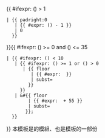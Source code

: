 <noinclude>{{pp-vandalism|expiry=2021-12-09T10:25:48+00:00|small=yes}}</noinclude><includeonly><onlyinclude>{{
{{{subst|}}}#ifexpr: ({{{zero|0}}}) > 1
 | {{ {{{subst|}}}padright:0
    | {{ {{{subst|}}}#expr: ({{{zero|0}}}) - 1 }}
    | 0
   }}
}}{{
{{{subst|}}}#ifexpr: ({{{num}}}) >= 0 and ({{{num}}}) <= 35
 | {{ {{{subst|}}}#ifexpr: ({{{num}}}) < 10
    | {{ {{{subst|}}}#ifexpr: ({{{num}}}) >= 1 or ({{{zero|0}}}) > 0
       | {{ {{{subst|}}}floor
          | {{ {{{subst|}}}#expr: {{{num}}} }}
          | subst={{{subst|}}}
         }}
      }}
    | &#{{ {{{subst|}}}floor
         | {{ {{{subst|}}}#expr: {{{num}}} + 55 }}
         | subst={{{subst|}}}
        }};
   }}
}}</onlyinclude></includeonly><noinclude>
{{esoteric}}
本模板是{{tl|進制}}的模組、也是{{tl|進制}}模板的一部份

</noinclude>